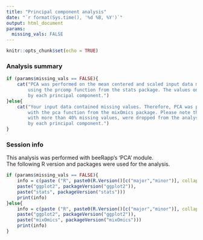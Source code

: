 ```yaml
---
title: "Principal component analysis"
date: "`r format(Sys.time(), '%d %B, %Y')`"
output: html_document
params: 
  missing_vals: FALSE
---
```


```r
knitr::opts_chunk$set(echo = TRUE)
```

### Analysis summary

```r

if (params$missing_vals == FALSE){
    cat("PCA was performed on the mean centered and scaled input data matrix
        using the prcomp function from the stats package. The values on each axis correspond to the percentage of variance explained
        by each principal component.")
}else{
    cat("Your input data contained missing values. Therefore, PCA was performed
        with the pca function from the mixOmics package. Please note that any variables
        with more than 40% missing values, were dropped from the analysis. The values on each axis correspond to the percentage of variance explained
        by each principal component.")
}

```

### Session info

This analysis was performed with beeRapp's 'PCA' module. \
The following R version and packages were used for the analysis.

```r
if (params$missing_vals == FALSE){
    info = c(paste ("R", paste0(R.Version()[c("major","minor")], collapse = ".")),
    paste("ggplot2", packageVersion("ggplot2")),
    paste("stats", packageVersion("stats")))
    print(info)
}else{
    info = c(paste ("R", paste0(R.Version()[c("major","minor")], collapse = ".")),
    paste("ggplot2", packageVersion("ggplot2")),
    paste("mixOmics", packageVersion("mixOmics")))
    print(info)
}

```



